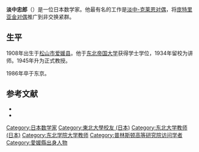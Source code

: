 '''淡中忠郎'''（{{bd|1908年|12月27日|1986年|10月25日}}）是一位日本数学家。他最有名的工作是[[淡中-克莱恩对偶|淡中-克莱恩对偶]]，将[[庞特里亚金对偶|庞特里亚金对偶]]推广到非交换紧群。

==生平==
1908年出生于[[松山市|松山市]][[爱媛县|爱媛县]]。他于[[东北帝国大学|东北帝国大学]]获得学士学位，1934年留校为讲师。1945年升为正式教授。

1986年卒于东京。

==参考文献==

*{{cite web |url=http://kotobank.jp/word/淡中忠郎 |title=淡中忠郎 とは |publisher=[[Kotobank|Kotobank]] |language=ja |access-date=2022-01-09 |archive-date=2013-10-01 |archive-url=https://web.archive.org/web/20131001141127/http://kotobank.jp/word/%E6%B7%A1%E4%B8%AD%E5%BF%A0%E9%83%8E |dead-url=no }}
*{{cite journal |url=http://projecteuclid.org/DPubS?verb=Display&version=1.0&service=UI&handle=euclid.tmj/1178228363&page=record |title=Tadao Tannaka: 1908--1986 |journal=[[Tohoku_Mathematical_Journal|Tohoku Mathematical Journal]] |volume=39 |number=1 |date=1987 |access-date=2022-01-09 |archive-date=2016-03-03 |archive-url=https://web.archive.org/web/20160303210150/http://projecteuclid.org/DPubS?verb=Display&version=1.0&service=UI&handle=euclid.tmj%2F1178228363&page=record |dead-url=no }}

{{Authority control}}
{{DEFAULTSORT:Tannaka, Tadao}}
[[Category:日本数学家|Category:日本数学家]]
[[Category:東北大學校友_(日本)|Category:東北大學校友 (日本)]]
[[Category:东北大学教师_(日本)|Category:东北大学教师 (日本)]]
[[Category:东北学院大学教师|Category:东北学院大学教师]]
[[Category:普林斯顿高等研究院访问学者|Category:普林斯顿高等研究院访问学者]]
[[Category:愛媛縣出身人物|Category:愛媛縣出身人物]]